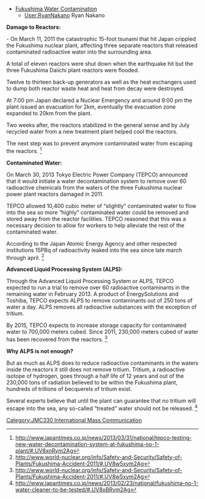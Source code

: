 {{JMC330inprogress|May 15, 2013}}

*[[Fukushima Water Contamination]]
**[[User:RyanNakano]] Ryan Nakano

'''Damage to Reactors:'''

- On March 11, 2011 the catastrophic 15-foot tsunami that hit Japan crippled the Fukushima nuclear plant, affecting three separate reactors that released contaminated radioactive water into the surrounding area. 

A total of eleven reactors were shut down when the earthquake hit but the three Fukushima Daiichi plant reactors were flooded.

Twelve to thirteen back-up generators as well as the heat exchangers used to dump both reactor waste heat and heat from decay were destroyed. 

At 7:00 pm Japan declared a Nuclear Emergency and around 9:00 pm the plant issued an evacuation for 2km, eventually the evacuation zone expanded to 20km from the plant. 

Two weeks after, the reactors stabilized in the general sense and by July recycled water from a new treatment plant helped cool the reactors. 

The next step was to prevent anymore contaminated water from escaping the reactors.  <ref>http://www.japantimes.co.jp/news/2013/03/31/national/tepco-testing-new-water-decontamination-system-at-fukushima-no-1-plant/#.UV8xnRym2Ag</ref>


'''Contaminated Water:'''

On March 30, 2013 Tokyo Electric Power Company (TEPCO) announced that it would initiate a water decontamination system to remove over 60 radioactive chemicals from the waters of the three Fukushima nuclear power plant reactors damaged in 2011. 

TEPCO allowed 10,400 cubic meter of “slightly” contaminated water to flow into the sea so more “highly” contaminated water could be removed and stored away from the reactor facilities. TEPCO reasoned that this was a necessary decision to allow for workers to help alleviate the rest of the contaminated water.

According to the Japan Atomic Energy Agency and other respected institutions 15PBq of radioactivity leaked into the sea since late march through april. <ref>http://www.world-nuclear.org/info/Safety-and-Security/Safety-of-Plants/Fukushima-Accident-2011/#.UV8w5xym2Ag</ref>


'''Advanced Liquid Processing System (ALPS):''' 

Through the Advanced Liquid Processing System or ALPS, TEPCO expected to run a trial to remove over 60 radioactive contaminants in the remaining water in February 2013. A product of EnergySolutions and Toshiba, TEPCO expects ALPS to remove contaminants out of 250 tons of water a day. ALPS removes all radioactive substances with the exception of tritium. 

By 2015, TEPCO expects to increase storage capacity for contaminated water to 700,000 meters cubed. Since 2011, 230,000 meters cubed of water has been recovered from the reactors. <ref>http://www.world-nuclear.org/info/Safety-and-Security/Safety-of-Plants/Fukushima-Accident-2011/#.UV8w5xym2Ag</ref>



'''Why ALPS is not enough?'''

But as much as ALPS does to reduce radioactive contaminants in the waters inside the reactors it still does not remove tritium. Tritium, a radioactive isotope of hydrogen, goes through a half life of 12 years and out of the 230,000 tons of radiation believed to be within the Fukushima plant, hundreds of trillions of becquerels of tritium exist. 

Several experts believe that until the plant can guarantee that no tritium will escape into the sea, any so-called “treated” water should not be released. <ref>http://www.japantimes.co.jp/news/2013/02/23/national/fukushima-no-1-water-cleaner-to-be-tested/#.UV8xBRym2Ag</ref>





[[Category:JMC330 International Mass Communication]]